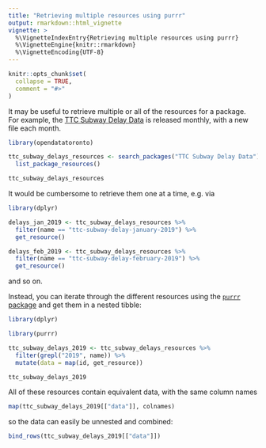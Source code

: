 ```yaml
---
title: "Retrieving multiple resources using purrr"
output: rmarkdown::html_vignette
vignette: >
  %\VignetteIndexEntry{Retrieving multiple resources using purrr}
  %\VignetteEngine{knitr::rmarkdown}
  %\VignetteEncoding{UTF-8}
---
```


```r
knitr::opts_chunk$set(
  collapse = TRUE,
  comment = "#>"
)
```

It may be useful to retrieve multiple or all of the resources for a package. For example, the [TTC Subway Delay Data](https://open.toronto.ca/dataset/ttc-subway-delay-data/) is released monthly, with a new file each month.

```r
library(opendatatoronto)

ttc_subway_delays_resources <- search_packages("TTC Subway Delay Data") %>%
  list_package_resources()

ttc_subway_delays_resources
```

It would be cumbersome to retrieve them one at a time, e.g. via 

```r
library(dplyr)

delays_jan_2019 <- ttc_subway_delays_resources %>%
  filter(name == "ttc-subway-delay-january-2019") %>%
  get_resource()

delays_feb_2019 <- ttc_subway_delays_resources %>%
  filter(name == "ttc-subway-delay-february-2019") %>%
  get_resource()
```

and so on.

Instead, you can iterate through the different resources using the [`purrr` package](https://purrr.tidyverse.org/) and get them in a nested tibble:

```r
library(dplyr)
```

```r
library(purrr)

ttc_subway_delays_2019 <- ttc_subway_delays_resources %>%
  filter(grepl("2019", name)) %>%
  mutate(data = map(id, get_resource))

ttc_subway_delays_2019
```

All of these resources contain equivalent data, with the same column names

```r
map(ttc_subway_delays_2019[["data"]], colnames)
```

so the data can easily be unnested and combined:

```r
bind_rows(ttc_subway_delays_2019[["data"]])
```

